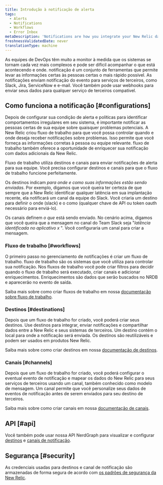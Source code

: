 ```yaml
---
title: Introdução à notificação de alerta
tags:
  - Alerts
  - Notifications
  - Workflows
  - Error Inbox
metaDescription: 'Notifications are how you integrate your New Relic data with third-party services, such as Slack, Email, Jira, and ServiceNow.'
freshnessValidatedDate: never
translationType: machine
---
```


As equipes de DevOps têm muito a monitor à medida que os sistemas se tornam cada vez mais complexos e pode ser difícil acompanhar o que está acontecendo e onde. notificação é um conjunto de ferramentas que permite levar as informações certas às pessoas certas o mais rápido possível. As notificações enviam notificação do evento para serviços de terceiros, como Slack, Jira, ServiceNow e e-mail. Você também pode usar webhooks para enviar seus dados para qualquer serviço de terceiros compatível.

## Como funciona a notificação [#configurations]

Depois de configurar sua condição de alerta e políticas para identificar comportamentos irregulares em seu sistema, é importante notificar as pessoas certas de sua equipe sobre quaisquer problemas potenciais. A New Relic criou fluxo de trabalho para que você possa controlar quando e onde deseja receber notificações sobre problemas. Isso permite que você forneça as informações corretas à pessoa ou equipe relevante. fluxo de trabalho também oferece a oportunidade de enriquecer sua notificação com dados adicionais da New Relic.

Fluxo de trabalho utiliza destinos e canais para enviar notificações de alerta para sua equipe. Você precisa configurar destinos e canais para que o fluxo de trabalho funcione perfeitamente.

Os destinos indicam _para onde e como suas informações estão sendo enviadas_. Por exemplo, digamos que você queira ter certeza de que sempre que a New Relic identificar qualquer latência em sua implantação recente, ela notificará um canal da equipe do Slack. Você criaria um destino para definir o onde (slack) e o como (qualquer chave de API ou token oauth necessário para enviá-lo).

Os canais definem _o que_ está sendo enviado. No cenário acima, digamos que você queira que a mensagem no canal do Team Slack seja "_latência identificada no aplicativo x_ ". Você configuraria um canal para criar a mensagem.

### Fluxo de trabalho [#workflows]

O primeiro passo no gerenciamento de notificações é criar um fluxo de trabalho. fluxo de trabalho são os sistemas que você utiliza para controlar sua notificação. Nos fluxos de trabalho você pode criar filtros para decidir quando o fluxo de trabalho será executado, criar canais e adicionar enriquecimentos. Enriquecimentos são dados que serão buscados no NRDB e aparecerão no evento de saída.

Saiba mais sobre como criar fluxos de trabalho em nossa [documentação sobre fluxo de trabalho](/docs/alerts-applied-intelligence/applied-intelligence/incident-workflows/incident-workflows/).

### Destinos [#destinations]

Depois que um fluxo de trabalho for criado, você poderá criar seus destinos. Use destinos para integrar, enviar notificações e compartilhar dados entre a New Relic e seus sistemas de terceiros. Um destino contém o local para onde a notificação será enviada. Os destinos são reutilizáveis e podem ser usados em produtos New Relic.

Saiba mais sobre como criar destinos em nossa [documentação de destinos](/docs/alerts-applied-intelligence/notifications/destinations/).

### Canais [#channels]

Depois que um fluxo de trabalho for criado, você poderá configurar o eventual evento de notificação e mapear os dados do New Relic para seus serviços de terceiros usando um canal, também conhecido como modelo de mensagem. Um canal permite que você personalize seus dados de eventos de notificação antes de serem enviados para seu destino de terceiros.

Saiba mais sobre como criar canais em nossa [documentação de canais](/docs/alerts-applied-intelligence/notifications/message-templates/).

## API [#api]

Você também pode usar nossa API NerdGraph para visualizar e configurar [destinos](/docs/apis/nerdgraph/examples/nerdgraph-api-notifications-destinations) e [canais de notificação](/docs/apis/nerdgraph/examples/nerdgraph-api-notifications-channels).

## Segurança [#security]

As credenciais usadas para destinos e canal de notificação são armazenadas de forma segura de acordo com [os padrões de segurança da New Relic](/docs/security/security-privacy/compliance/data-encryption).
